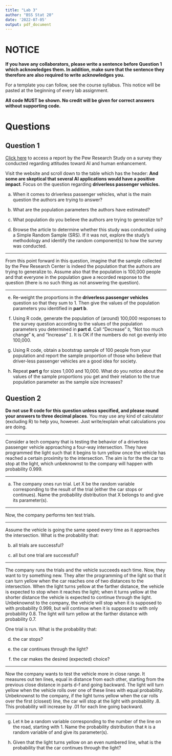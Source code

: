 ```yaml
---
title: "Lab 3"
author: "BSS Stat 20"
date: '2022-07-05'
output: pdf_document
---
```


# NOTICE

**If you have any collaborators, please write a sentence before Question 1 which acknowledges them. In addition, make sure that the sentence they therefore are also required to write acknowledges you.**

For a template you can follow, see the course syllabus. This notice will be pasted at the beginning of every lab assignment.

**All code MUST be shown. No credit will be given for correct answers without supporting code.**

# Questions

## Question 1

[Click here](https://www.pewresearch.org/internet/2022/03/17/ai-and-human-enhancement-americans-openness-is-tempered-by-a-range-of-concerns/) to access a report by the Pew Research Study on a survey they conducted regarding attitudes toward AI and human enhancement. 

Visit the website and scroll down to the table which has the header: **And some are skeptical that several AI applications would have a positive impact**. Focus on the question regarding **driverless passenger vehicles.** 

a. When it comes to driverless passenger vehicles, what is the main question the authors are trying to answer?

b. What are the population parameters the authors have estimated?

c. What population do you believe the authors are trying to generalize to?

d. Browse the article to determine whether this study was conducted using a Simple Random Sample (SRS). If it was not, explore the study's methodology and identify the random component(s) to how the survey was conducted. 

---

From this point forward in this question, imagine that the sample collected by the Pew Research Center is indeed the population that the authors are trying to generalize to. Assume also that the population is 100,000 people and that everyone in the population gave a recorded response to the question (there is no such thing as not answering the question).

---

e. Re-weight the proportions in the **driverless passenger vehicles** question so that they sum to 1. Then give the values of the population parameters you identified in **part b**.

f. Using R code, generate the population of (around) 100,000 responses to the survey question according to the values of the population parameters you determined in **part d**. Call "Decrease" `D`, "Not too much change" `N`, and "Increase" `I`. It is OK if the numbers do not go evenly into 100,000.

g. Using R code, obtain a bootstrap sample of 100 people from your population and report the sample proportion of those who believe that driver-less passenger vehicles are a good idea for society. 

h. Repeat **part g** for sizes 1,000 and 10,000. What do you notice about the values of the sample proportions you get and their relation to the true population parameter as the sample size increases?

## Question 2

**Do not use R code for this question unless specified, and please round your answers to three decimal places**. You may use any kind of calculator (excluding R) to help you, however. Just write/explain what calculations you are doing.

----

Consider a tech company that is testing the behavior of a driverless passenger vehicle approaching a four-way intersection. They have programmed the light such that it begins to turn yellow once the vehicle has reached a certain proximity to the intersection. The aim is for the the car to stop at the light, which unbeknownst to the company will happen with probability 0.999. 

--- 

a. The company ones run trial. Let X be the random variable corresponding to the result of the trial (either the car stops or continues). Name the probability distribution that X belongs to and give its parameter(s). 

---

Now, the company performs ten test trials.

---

Assume the vehicle is going the same speed every time as it approaches the intersection. What is the probability that:

b. all trials are successful?

c. all but one trial are successful?

---

The company runs the trials and the vehicle succeeds each time. Now, they want to try something new. They alter the programming of the light so that it can turn yellow when the car reaches one of two distances to the intersection. When the light turns yellow at the farther distance, the vehicle is expected to stop when it reaches the light; when it turns yellow at the shorter distance the vehicle is expected to continue through the light. Unbeknownst to the company, the vehicle will stop when it is supposed to with probability 0.999, but will continue when it is supposed to with only probability 0.8. The light will turn yellow at the farther distance with probability 0.7. 

One trial is run. What is the probability that:

d. the car stops?

e. the car continues through the light? 

f. the car makes the desired (expected) choice?

--- 

Now the company wants to test the vehicle more in close range. It measures out ten lines, equal in distance from each other, starting from the previous close distance in parts d-f and going backward. The light will turn yellow when the vehicle rolls over one of these lines with equal probability. Unbeknownst to the company, if the light turns yellow when the car rolls over the first (closest) line, the car will stop at the light with probability .8. This probability will increase by .01 for each line going backward. 

---

g. Let `R` be a random variable corresponding to the number of the line on the road, starting with 1. Name the probability distribution that `R` is a random variable of and give its parameter(s).

h. Given that the light turns yellow on an even numbered line, what is the probability that the car continues through the light?













